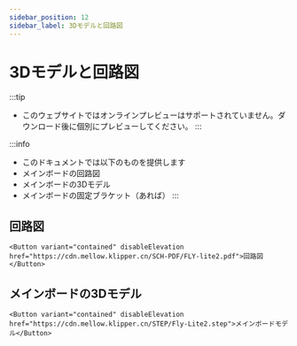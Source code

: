 ```yaml
---
sidebar_position: 12
sidebar_label: 3Dモデルと回路図
---
```




# 3Dモデルと回路図


:::tip
* このウェブサイトではオンラインプレビューはサポートされていません。ダウンロード後に個別にプレビューしてください。
:::

:::info
* このドキュメントでは以下のものを提供します
* メインボードの回路図
* メインボードの3Dモデル
* メインボードの固定ブラケット（あれば）
:::

## 回路図

    <Button variant="contained" disableElevation href="https://cdn.mellow.klipper.cn/SCH-PDF/FLY-lite2.pdf">回路図</Button>


## メインボードの3Dモデル

    <Button variant="contained" disableElevation href="https://cdn.mellow.klipper.cn/STEP/Fly-Lite2.step">メインボードモデル</Button>